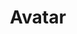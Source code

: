 ---
title: Avatar
description: The Avatar component displays user profile images, initials, or fallback icons with various sizes and styling options for user identification and personalization.
category: components
tags:
  - avatar
  - component
  - user
--- 